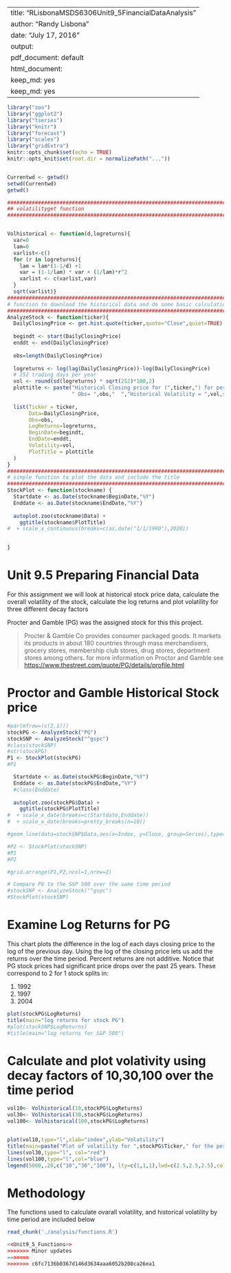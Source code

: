 

---
title: "RLisbonaMSDS6306Unit9_5FinancialDataAnalysis"
author: "Randy Lisbona"
date: "July 17, 2016"
output:
  pdf_document: default
  html_document:
    keep_md: yes
keep_md: yes
---

```{r setup, include=FALSE}

library("zoo")
library("ggplot2")
library("tseries")
library("knitr")
library("forecast")
library("scales")
library("gridExtra")
knitr::opts_chunk$set(echo = TRUE)
knitr::opts_knit$set(root.dir = normalizePath("..."))


Currentwd <- getwd()
setwd(Currentwd)
getwd()

#########################################################################
## volatilityget function
#########################################################################


Volhistorical <- function(d,logreturns){
  var=0
  lam=0
  varlist<-c()
  for (r in logreturns){
    lam = lam*(1-1/d) +1
    var = (1-1/lam) * var + (1/lam)*r^2
    varlist <- c(varlist,var)
  }
  sqrt(varlist)}
#########################################################################
# function to download the historical data and do some basic calculations
#########################################################################
AnalyzeStock <- function(ticker){
  DailyClosingPrice <- get.hist.quote(ticker,quote="Close",quiet=TRUE)  
  
  begindt <- start(DailyClosingPrice)
  enddt <- end(DailyClosingPrice)
  
  obs=length(DailyClosingPrice)
  
  logreturns <- log(lag(DailyClosingPrice))-log(DailyClosingPrice)
  # 252 trading days per year
  vol <- round(sd(logreturns) * sqrt(252)*100,2)
  plottitle <- paste("Historical Closing price for (",ticker,") for period ",begindt, " to ", enddt,"\n",
                     " Obs= ",obs,"  ","Historical Volatility = ",vol,sep="")
  
  list(Ticker = ticker,
       Data=DailyClosingPrice,
       Obs=obs,
       LogReturns=logreturns,
       BeginDate=begindt,
       EndDate=enddt,
       Volatility=vol,
       PlotTitle = plottitle
  )
}
#########################################################################
# simple function to plot the data and include the title
#########################################################################
StockPlot <- function(stockname) {
  Startdate <- as.Date(stockname$BeginDate,"%Y")
  Enddate <- as.Date(stockname$EndDate,"%Y")
  
  autoplot.zoo(stockname$Data) + 
    ggtitle(stockname$PlotTitle) 
#  + scale_x_continuous(breaks=c(as.date("1/1/1990"),2020))

    
}
```
# Unit 9.5 Preparing Financial Data

For this assignment we will look at historical stock price data, calculate the overall volatility of the stock, calculate the log returns and plot volatility for three different decay factors

Procter and Gamble (PG) was the assigned stock for this this project.

  >Procter & Gamble Co provides consumer packaged goods. It markets its products in about 180 countries through mass merchandisers, grocery stores, membership club stores, drug stores, department stores among others. for more information on Proctor and Gamble see <https://www.thestreet.com/quote/PG/details/profile.html>

# Proctor and Gamble Historical Stock price

```{r getPG ,echo=FALSE, fig.height=6, fig.width=8}
#par(mfrow=(c(2,1)))
stockPG <- AnalyzeStock("PG")
stockSNP <- AnalyzeStock("^gspc")
#class(stockSNP)
#str(stockPG)
P1 <- StockPlot(stockPG)
#P1

  Startdate <- as.Date(stockPG$BeginDate,"%Y")
  Enddate <- as.Date(stockPG$EndDate,"%Y")
  #class(Enddate)
  
  autoplot.zoo(stockPG$Data) + 
    ggtitle(stockPG$PlotTitle) 
#  + scale_x_date(breaks=c(Startdate,Enddate))
#  + scale_x_date(breaks=pretty_breaks(n=10))

#geom_line(data=stockSNP$Data,aes(x=Index, y=Close, group=Series),type="l", col="red")

#P2 <- StockPlot(stockSNP)
#P1
#P2

#grid.arrange(P1,P2,ncol=1,nrow=2)
```



```{r getSNP ,evaluate = FALSE, echo=FALSE, fig.height=2, fig.width=8}
# Compare PG to the S&P 500 over the same time period
#stockSNP <- AnalyzeStock("^gspc")
#StockPlot(stockSNP)
```

# Examine Log Returns for PG

This chart plots the difference in the log of each days closing price to the log of the previous day. 
Using the log of the closing price lets us add the returns over the time period.  Percent returns are not additive.
Notice that PG stock prices had significant price drops over the past 25 years. These correspond to 2 for 1 stock splits in:

1. 1992
2. 1997
3. 2004
  
```{r logreturns, echo=FALSE, fig.height=6, fig.width=8}
plot(stockPG$LogReturns) 
title(main="log returns for stock PG")
#plot(stockSNP$LogReturns) 
#title(main="log returns for S&P 500")
```

# Calculate and plot volativity using decay factors of 10,30,100 over the time period

```{r plotVolativity, echo=FALSE, fig.height=5, fig.width=8}
vol10<- Volhistorical(10,stockPG$LogReturns)
vol30<- Volhistorical(30,stockPG$LogReturns)
vol100<- Volhistorical(100,stockPG$LogReturns)


plot(vol10,type="l",xlab="index",ylab="Volatility")
title(main=paste("Plot of volatility for ",stockPG$Ticker," for the period ",stockPG$BeginDate," to ",stockPG$EndDate,sep=""))
lines(vol30,type="l", col="red")
lines(vol100,type="l",col="blue")
legend(5000,.20,c("10","30","100"), lty=c(1,1,1),lwd=c(2.5,2.5,2.5),col=c("black","red","blue"),title="Decay Factor")

```

# Methodology

The functions used to calculate ovarall volatility, and historical volatility by time period are included below


```{r echo=FALSE}
read_chunk('./analysis/functions.R')
```

```{r Unit9_5_Functions,eval=FALSE}
<<Unit9_5_Functions>>
>>>>>>> Minor updates
=======
>>>>>>> c6fc7136b0367d146d3634aaa6052b208ca26ea1
```